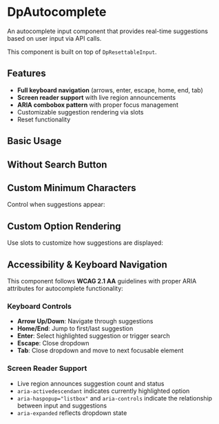 

<Meta of={DpAutocompleteStories} />

# DpAutocomplete

An autocomplete input component that provides real-time suggestions based on user input via API calls.

This component is built on top of `DpResettableInput`.

## Features

- **Full keyboard navigation** (arrows, enter, escape, home, end, tab)
- **Screen reader support** with live region announcements
- **ARIA combobox pattern** with proper focus management
- Customizable suggestion rendering via slots
- Reset functionality

## Basic Usage

<Canvas of={DpAutocompleteStories.Default} />

## Without Search Button

<Canvas of={DpAutocompleteStories.WithoutSearchButton} />

## Custom Minimum Characters

Control when suggestions appear:

<Canvas of={DpAutocompleteStories.CustomMinChars} />

## Custom Option Rendering

Use slots to customize how suggestions are displayed:

<Canvas of={DpAutocompleteStories.WithCustomSlot} />


## Accessibility & Keyboard Navigation

This component follows **WCAG 2.1 AA** guidelines with proper ARIA attributes for autocomplete functionality:

### Keyboard Controls
- **Arrow Up/Down**: Navigate through suggestions
- **Home/End**: Jump to first/last suggestion
- **Enter**: Select highlighted suggestion or trigger search
- **Escape**: Close dropdown
- **Tab**: Close dropdown and move to next focusable element

### Screen Reader Support
- Live region announces suggestion count and status
- `aria-activedescendant` indicates currently highlighted option
- `aria-haspopup="listbox"` and `aria-controls` indicate the relationship between input and suggestions
- `aria-expanded` reflects dropdown state

